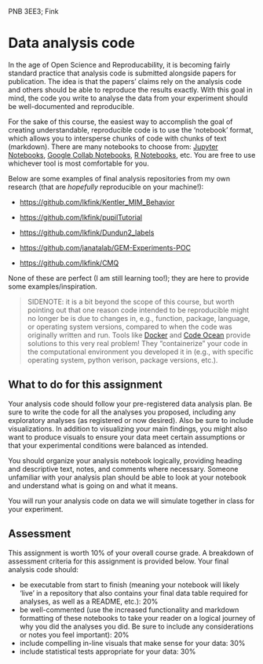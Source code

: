 PNB 3EE3; Fink

# Data analysis code
In the age of Open Science and Reproducability, it is becoming fairly standard practice that analysis code is submitted alongside papers for publication. The idea is that the papers' claims rely on the analysis code and others should be able to reproduce the results exactly. With this goal in mind, the code you write to analyse the data from your experiment should be well-documented and reproducible. 

For the sake of this course, the easiest way to accomplish the goal of creating understandable, reproducible code is to use the 'notebook' format, which allows you to intersperse chunks of code with chunks of text (markdown). There are many notebooks to choose from: [Jupyter Notebooks](https://jupyter.org), [Google Collab Notebooks](https://colab.research.google.com/?utm_source=scs-index#scrollTo=GJBs_flRovLc), [R Notebooks](https://bookdown.org/yihui/rmarkdown/notebook.html), etc. You are free to use whichever tool is most comfortable for you. 

Below are some examples of final analysis repositories from my own research (that are *hopefully* reproducible on your machine!):

- [https://github.com/lkfink/Kentler_MIM_Behavior](https://github.com/lkfink/Kentler_MIM_Behavior)  

- [https://github.com/lkfink/pupilTutorial](https://github.com/lkfink/pupilTutorial)  

- [https://github.com/lkfink/Dundun2_labels](https://github.com/lkfink/Dundun2_labels)  

- [https://github.com/janatalab/GEM-Experiments-POC](https://github.com/janatalab/GEM-Experiments-POC)  

- [https://github.com/lkfink/CMQ](https://github.com/lkfink/CMQ)  

None of these are perfect (I am still learning too!); they are here to provide some examples/inspiration. 

> SIDENOTE: it is a bit beyond the scope of this course, but worth pointing out that one reason code intended to be reproducible might no longer be is due to changes in, e.g., function, package, language, or operating system versions, compared to when the code was originally written and run. Tools like [Docker](https://www.docker.com/) and [Code Ocean](https://codeocean.com/) provide solutions to this very real problem! They "containerize" your code in the computational environment you developed it in (e.g., with specific operating system, python verison, package versions, etc.).

## What to do for this assignment
Your analysis code should follow your pre-registered data analysis plan. Be sure to write the code for all the analyses you proposed, including any exploratory analyses (as registered or now desired). Also be sure to include visualizations. In addition to visualizing your main findings, you might also want to produce visuals to ensure your data meet certain assumptions or that your experimental conditions were balanced as intended. 

You should organize your analysis notebook logically, providing heading and descriptive text, notes, and comments where necessary. Someone unfamiliar with your analysis plan should be able to look at your notebook and understand what is going on and what it means. 

You will run your analysis code on data we will simulate together in class for your experiment. 

## Assessment
This assignment is worth 10% of your overall course grade. A breakdown of assessment criteria for this assignment is provided below. Your final analysis code should:

* be executable from start to finish (meaning your notebook will likely 'live' in a repository that also contains your final data table required for analyses, as well as a README, etc.): 20%
* be well-commented (use the increased functionality and markdown formatting of these notebooks to take your reader on a logical journey of why you did the analyses you did. Be sure to include any considerations or notes you feel important): 20%
* include compelling in-line visuals that make sense for your data: 30%
* include statistical tests appropriate for your data: 30%



